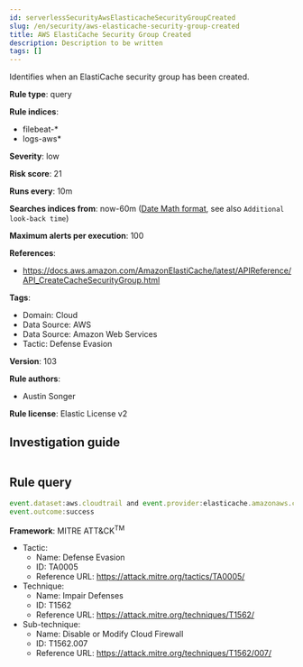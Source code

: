 ```yaml
---
id: serverlessSecurityAwsElasticacheSecurityGroupCreated
slug: /en/security/aws-elasticache-security-group-created
title: AWS ElastiCache Security Group Created
description: Description to be written
tags: []
---
```


<div id="aws-elasticache-security-group-created"></div>

Identifies when an ElastiCache security group has been created.

**Rule type**: query

**Rule indices**: 

* filebeat-*
* logs-aws*

**Severity**: low

**Risk score**: 21

**Runs every**: 10m

**Searches indices from**: now-60m ([Date Math format](((ref))/common-options.html#date-math), see also <DocLink id="serverlessSecurityRulesUiCreate" section="set-the-rules-schedule">`Additional look-back time`</DocLink>)

**Maximum alerts per execution**: 100

**References**: 

* https://docs.aws.amazon.com/AmazonElastiCache/latest/APIReference/API_CreateCacheSecurityGroup.html

**Tags**: 

* Domain: Cloud
* Data Source: AWS
* Data Source: Amazon Web Services
* Tactic: Defense Evasion

**Version**: 103

**Rule authors**: 

* Austin Songer

**Rule license**: Elastic License v2

## Investigation guide

```markdown

```

## Rule query

```js
event.dataset:aws.cloudtrail and event.provider:elasticache.amazonaws.com and event.action:"Create Cache Security Group" and
event.outcome:success

```

**Framework**: MITRE ATT&CK<sup>TM</sup>

* Tactic:
    * Name: Defense Evasion
    * ID: TA0005
    * Reference URL: https://attack.mitre.org/tactics/TA0005/
* Technique:
    * Name: Impair Defenses
    * ID: T1562
    * Reference URL: https://attack.mitre.org/techniques/T1562/
* Sub-technique:
    * Name: Disable or Modify Cloud Firewall
    * ID: T1562.007
    * Reference URL: https://attack.mitre.org/techniques/T1562/007/

